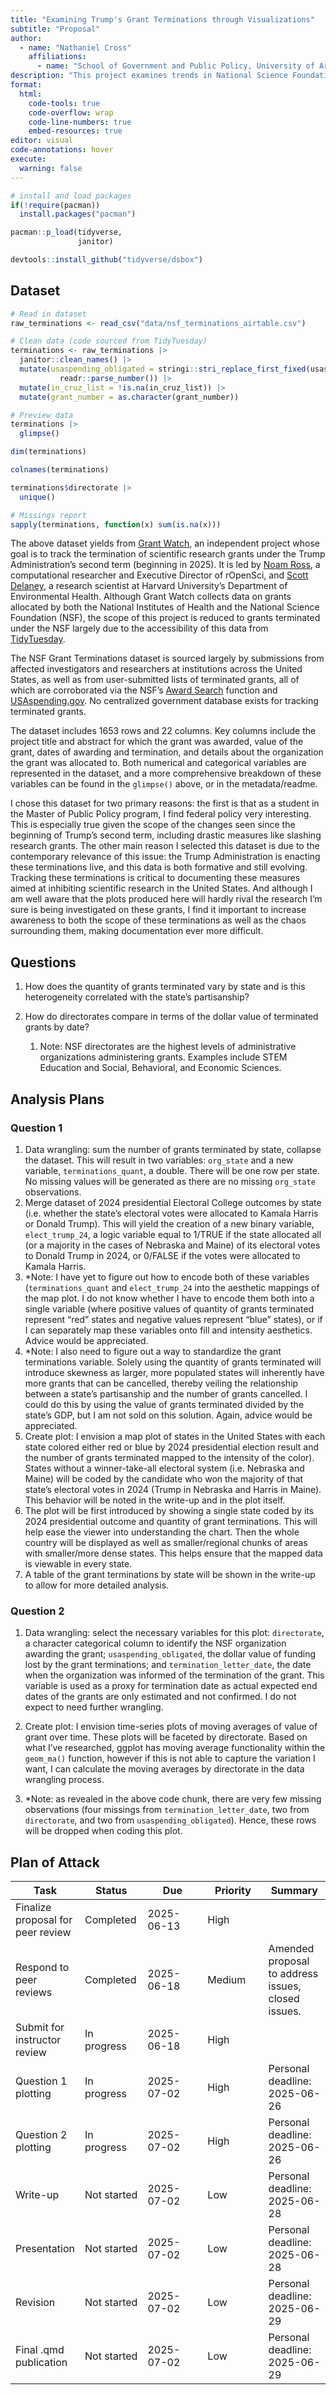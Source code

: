 ```yaml
---
title: "Examining Trump's Grant Terminations through Visualizations"
subtitle: "Proposal"
author: 
  - name: "Nathaniel Cross"
    affiliations:
      - name: "School of Government and Public Policy, University of Arizona"
description: "This project examines trends in National Science Foundation research grants terminated under the Trump Administration in 2025 adopting a data visualization approach through the creation and interpretation of unique plots."
format:
  html:
    code-tools: true
    code-overflow: wrap
    code-line-numbers: true
    embed-resources: true
editor: visual
code-annotations: hover
execute:
  warning: false
---
```


```r

# install and load packages
if(!require(pacman))
  install.packages("pacman")

pacman::p_load(tidyverse,
               janitor)

devtools::install_github("tidyverse/dsbox")
```

## Dataset

```r

# Read in dataset
raw_terminations <- read_csv("data/nsf_terminations_airtable.csv")

# Clean data (code sourced from TidyTuesday)
terminations <- raw_terminations |> 
  janitor::clean_names() |> 
  mutate(usaspending_obligated = stringi::stri_replace_first_fixed(usaspending_obligated, "$", "") |> 
           readr::parse_number()) |> 
  mutate(in_cruz_list = !is.na(in_cruz_list)) |> 
  mutate(grant_number = as.character(grant_number)) 

# Preview data
terminations |>
  glimpse()

dim(terminations)

colnames(terminations)

terminations$directorate |>
  unique()

# Missings report
sapply(terminations, function(x) sum(is.na(x)))
```

The above dataset yields from [Grant Watch](https://grant-watch.us/nsf-data.html), an independent project whose goal is to track the termination of scientific research grants under the Trump Administration's second term (beginning in 2025). It is led by [Noam Ross](https://www.noamross.net/), a computational researcher and Executive Director of rOpenSci, and [Scott Delaney](https://hsph.harvard.edu/profile/scott-delaney/), a research scientist at Harvard University's Department of Environmental Health. Although Grant Watch collects data on grants allocated by both the National Institutes of Health and the National Science Foundation (NSF), the scope of this project is reduced to grants terminated under the NSF largely due to the accessibility of this data from [TidyTuesday](https://github.com/rfordatascience/tidytuesday/blob/main/data/2025/2025-05-06/readme.md).

The NSF Grant Terminations dataset is sourced largely by submissions from affected investigators and researchers at institutions across the United States, as well as from user-submitted lists of terminated grants, all of which are corroborated via the NSF's [Award Search](https://www.nsf.gov/awardsearch/) function and [USAspending.gov](https://www.usaspending.gov/). No centralized government database exists for tracking terminated grants.

The dataset includes 1653 rows and 22 columns. Key columns include the project title and abstract for which the grant was awarded, value of the grant, dates of awarding and termination, and details about the organization the grant was allocated to. Both numerical and categorical variables are represented in the dataset, and a more comprehensive breakdown of these variables can be found in the `glimpse()` above, or in the metadata/readme.

I chose this dataset for two primary reasons: the first is that as a student in the Master of Public Policy program, I find federal policy very interesting. This is especially true given the scope of the changes seen since the beginning of Trump's second term, including drastic measures like slashing research grants. The other main reason I selected this dataset is due to the contemporary relevance of this issue: the Trump Administration is enacting these terminations live, and this data is both formative and still evolving. Tracking these terminations is critical to documenting these measures aimed at inhibiting scientific research in the United States. And although I am well aware that the plots produced here will hardly rival the research I'm sure is being investigated on these grants, I find it important to increase awareness to both the scope of these terminations as well as the chaos surrounding them, making documentation ever more difficult.

## Questions

1.  How does the quantity of grants terminated vary by state and is this heterogeneity correlated with the state's partisanship?

2.  How do directorates compare in terms of the dollar value of terminated grants by date?

    1.  Note: NSF directorates are the highest levels of administrative organizations administering grants. Examples include STEM Education and Social, Behavioral, and Economic Sciences.

## Analysis Plans

### Question 1

1.  Data wrangling: sum the number of grants terminated by state, collapse the dataset. This will result in two variables: `org_state` and a new variable, `terminations_quant`, a double. There will be one row per state. No missing values will be generated as there are no missing `org_state` observations.
2.  Merge dataset of 2024 presidential Electoral College outcomes by state (i.e. whether the state's electoral votes were allocated to Kamala Harris or Donald Trump). This will yield the creation of a new binary variable, `elect_trump_24`, a logic variable equal to 1/TRUE if the state allocated all (or a majority in the cases of Nebraska and Maine) of its electoral votes to Donald Trump in 2024, or 0/FALSE if the votes were allocated to Kamala Harris.
3.  \*Note: I have yet to figure out how to encode both of these variables (`terminations_quant` and `elect_trump_24` into the aesthetic mappings of the map plot. I do not know whether I have to encode them both into a single variable (where positive values of quantity of grants terminated represent "red" states and negative values represent "blue" states), or if I can separately map these variables onto fill and intensity aesthetics. Advice would be appreciated.
4.  \*Note: I also need to figure out a way to standardize the grant terminations variable. Solely using the quantity of grants terminated will introduce skewness as larger, more populated states will inherently have more grants that can be cancelled, thereby veiling the relationship between a state's partisanship and the number of grants cancelled. I could do this by using the value of grants terminated divided by the state's GDP, but I am not sold on this solution. Again, advice would be appreciated.
5.  Create plot: I envision a map plot of states in the United States with each state colored either red or blue by 2024 presidential election result and the number of grants terminated mapped to the intensity of the color). States without a winner-take-all electoral system (i.e. Nebraska and Maine) will be coded by the candidate who won the majority of that state's electoral votes in 2024 (Trump in Nebraska and Harris in Maine). This behavior will be noted in the write-up and in the plot itself.
6.  The plot will be first introduced by showing a single state coded by its 2024 presidential outcome and quantity of grant terminations. This will help ease the viewer into understanding the chart. Then the whole country will be displayed as well as smaller/regional chunks of areas with smaller/more dense states. This helps ensure that the mapped data is viewable in every state.
7.  A table of the grant terminations by state will be shown in the write-up to allow for more detailed analysis.

### Question 2

1.  Data wrangling: select the necessary variables for this plot: `directorate`, a character categorical column to identify the NSF organization awarding the grant; `usaspending_obligated`, the dollar value of funding lost by the grant terminations; and `termination_letter_date`, the date when the organization was informed of the termination of the grant. This variable is used as a proxy for termination date as actual expected end dates of the grants are only estimated and not confirmed. I do not expect to need further wrangling.

2.  Create plot: I envision time-series plots of moving averages of value of grant over time. These plots will be faceted by directorate. Based on what I've researched, ggplot has moving average functionality within the `geom_ma()` function, however if this is not able to capture the variation I want, I can calculate the moving averages by directorate in the data wrangling process.

3.  \*Note: as revealed in the above code chunk, there are very few missing observations (four missings from `termination_letter_date`, two from `directorate`, and two from `usaspending_obligated`). Hence, these rows will be dropped when coding this plot.

## Plan of Attack

| Task | Status | Due | Priority | Summary |
|---------------|---------------|---------------|---------------|---------------|
| Finalize proposal for peer review | Completed | 2025-06-13 | High |  |
| Respond to peer reviews | Completed | 2025-06-18 | Medium | Amended proposal to address issues, closed issues. |
| Submit for instructor review | In progress | 2025-06-18 | High |  |
| Question 1 plotting | In progress | 2025-07-02 | High | Personal deadline: 2025-06-26 |
| Question 2 plotting | In progress | 2025-07-02 | High | Personal deadline: 2025-06-26 |
| Write-up | Not started | 2025-07-02 | Low | Personal deadline: 2025-06-28 |
| Presentation | Not started | 2025-07-02 | Low | Personal deadline: 2025-06-28 |
| Revision | Not started | 2025-07-02 | Low | Personal deadline: 2025-06-29 |
| Final .qmd publication | Not started | 2025-07-02 | Low | Personal deadline: 2025-06-29 |
